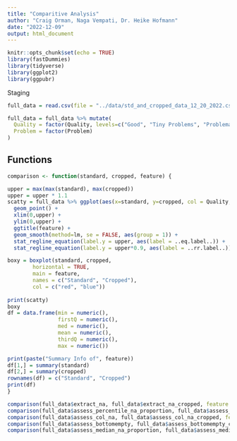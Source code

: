 ```yaml
---
title: "Comparitive Analysis"
author: "Craig Orman, Naga Vempati, Dr. Heike Hofmann"
date: "2022-12-09"
output: html_document
---
```



```r
knitr::opts_chunk$set(echo = TRUE)
library(fastDummies)
library(tidyverse)
library(ggplot2)
library(ggpubr)

```

Staging
```r
full_data = read.csv(file = "../data/std_and_cropped_data_12_20_2022.csv", header=TRUE)
```

```r

full_data = full_data %>% mutate(
  Quality = factor(Quality, levels=c("Good", "Tiny Problems", "Problematic", "Bad", "Yikes")),
  Problem = factor(Problem)
)

```


## Functions
```r
comparison <- function(standard, cropped, feature) {

upper = max(max(standard), max(cropped))
upper = upper * 1.1
scatty = full_data %>% ggplot(aes(x=standard, y=cropped, col = Quality, group = 1)) +
  geom_point() +
  xlim(0,upper) +
  ylim(0,upper) +
  ggtitle(feature) +
  geom_smooth(method=lm, se = FALSE, aes(group = 1)) +
  stat_regline_equation(label.y = upper, aes(label = ..eq.label..)) +
  stat_regline_equation(label.y = upper*0.9, aes(label = ..rr.label..))

boxy = boxplot(standard, cropped,
        horizontal = TRUE,
        main = feature,
        names = c("Standard", "Cropped"),
        col = c("red", "blue"))
        
print(scatty)
boxy
df = data.frame(min = numeric(),
                firstQ = numeric(),
                med = numeric(),
                mean = numeric(),
                thirdQ = numeric(),
                max = numeric())

print(paste("Summary Info of", feature))
df[1,] = summary(standard)
df[2,] = summary(cropped)
rownames(df) = c("Standard", "Cropped")
print(df)
}
```

```r
comparison(full_data$extract_na, full_data$extract_na_cropped, feature = "Extract NA")
comparison(full_data$assess_percentile_na_proportion, full_data$assess_percentile_na_proportion_cropped, feature = "Assess percentile NA proportion")
comparison(full_data$assess_col_na, full_data$assess_col_na_cropped, feature = "assess col NA")
comparison(full_data$assess_bottomempty, full_data$assess_bottomempty_cropped, feature = "Bottom Empty")
comparison(full_data$assess_median_na_proportion, full_data$assess_median_na_proportion_cropped, feature = "Assess median NA proportion")
```



